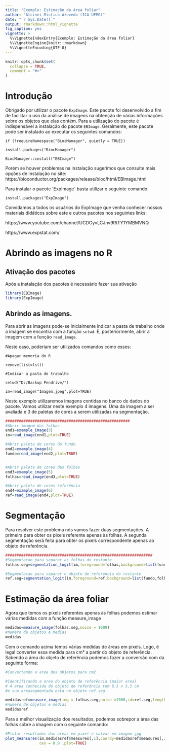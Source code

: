 ```yaml
---
title: "Exemplo: Estimação da área foliar"
author: "Alcinei Mistico Azevedo (ICA-UFMG)"
date: "`r Sys.Date()`"
output: rmarkdown::html_vignette
fig_caption: yes
vignette: >
  %\VignetteIndexEntry{Exemplo: Estimação da área foliar}
  %\VignetteEngine{knitr::rmarkdown}
  %\VignetteEncoding{UTF-8}
---
```


```r
knitr::opts_chunk$set(
  collapse = TRUE,
  comment = "#>"
)
```

# Introdução

Obrigado por utilizar o pacote `ExpImage`. Este pacote foi desenvolvido a fim de facilitar o uso da análise de imagens na obtenção de várias informações sobre os objetos que elas contém. Para a utilização do pacote é indispensável a instalação do pacote `EBImage`. Geralmente, este pacote pode ser instalado ao executar os seguintes comandos:

`if (!requireNamespace("BiocManager", quietly = TRUE))`

`install.packages("BiocManager")`

`BiocManager::install("EBImage")`

Porém se houver problemas na instalação sugerimos que consulte mais opções de instalação no site: https://bioconductor.org/packages/release/bioc/html/EBImage.html

Para instalar o pacote ´ExpImage´ basta utilizar o seguinte comando:

`install.packages("ExpImage")`

Convidamos a todos os usuários do ExpImage que venha conhecer nossos materiais didáticos sobre este e outros pacotes nos seguintes links: 

https://www.youtube.com/channel/UCDGyvLCJnv9RtTY1YMBMVNQ

https://www.expstat.com/

# Abrindo as imagens no R 

## Ativação dos pacotes
Após a instalação dos pacotes é necessário fazer sua ativação

```r
library(EBImage)
library(ExpImage)
```

## Abrindo as imagens.
Para abrir as imagens pode-se inicialmente indicar a pasta de trabalho onde a imagem se encontra com a função `setwd`. E, posteriormente, abrir a imagem com a função `read_image`.

Neste caso, poderiam ser utilizados comandos como esses:

`#Apagar memoria do R`

`remove(list=ls())`

`#Indicar a pasta de trabalho`

`setwd("D:/Backup Pendrive/")`

`im=read_image("Imagem.jpeg",plot=TRUE)`

Neste exemplo utilizaremos imagens contidas no banco de dados do pacote. Vamos utilizar neste exemplo 4 imagens. Uma da imagem a ser avaliada e 3 de paletas de cores a serem utilizadas na segmentação.

```r
#######################################################
#Abrir imagem das folhas
end1=example_image(3)
im=read_image(end1,plot=TRUE)

#Abrir paleta de cores do fundo
end2=example_image(4)
fundo=read_image(end2,plot=TRUE)


#Abrir paleta de cores das folhas
end3=example_image(5)
folhas=read_image(end3,plot=TRUE)

#Abrir paleta de cores referência
end4=example_image(6)
ref=read_image(end4,plot=TRUE)

```

# Segmentação
Para resolver este problema nós vamos fazer duas segmentações. A primeira para obter os pixels referente apenas às folhas. A segunda segmentação será feita para obter os pixels correspondente apenas ao objeto de referência.

```r
#################################################################
#Segmentacao para separar as folhas do restante
folhas.seg=segmentation_logit(im,foreground=folhas,background=list(fundo,ref),sample=2000,fillHull=TRUE,plot=TRUE)

#Segmentacao para separar o objeto de referencia do restante
ref.seg=segmentation_logit(im,foreground=ref,background=list(fundo,folhas),sample=2000,fillHull=TRUE,plot=TRUE)
```


# Estimação da área foliar

Agora que temos os pixels referentes apenas às folhas podemos estimar várias medidas com a função measure_image

```r
medidas=measure_image(folhas.seg,noise = 1000)
#numero de objetos e medias
medidas
```

Com o comando acima temos várias medidas de áreas em pixels. Logo, é legal converter essa medida para cm² a partir do objeto de referência. Sabendo a área do objeto de referência podemos fazer a conversão com da seguinte forma:

```r
#Convertendo a area dos objetos para cm2

#Identificando a area do objeto de referência (maior area)
# A area conhecida do objeto de referência tem 8.5 x 5.5 cm 
#e sua areasegmentada esta no objeto ref.seg

medidasref=measure_image(img = folhas.seg,noise =1000,id=ref.seg,length =8.5,width =5.5 )
#numero de objetos e medias
medidasref
```

Para a melhor visualização dos resultados, podemos sobrepor a área das folhas sobre a imagem com o seguinte comando:


```r
#Plotar resultados das areas em pixel e salvar em imagem jpg
plot_meansures(im,medidasref$measures[,1],coordy=medidasref$measures[,2],text=round(medidasref$measures[,3],1),col="red",
               cex = 0.9 ,plot=TRUE)
```
